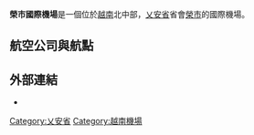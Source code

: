 {{Infobox airport
| name         = 榮市國際機場
| nativename   = <small>{{lang|vi|Sân bay quốc tế Vinh}}<br/>{{lang|en|Vinh International Airport}}</small>
| photo        = Vinh International Airport.jpg
| photo-width  = 
| caption      = 
| IATA         = VII
| ICAO         = VVVH
| type         = 民用
| operator     = 中部機場管理局
| city-served  = [[榮市|榮市]]
| location     = [[越南|越南]][[榮市|榮市]]
| opened       = 
| closed       = 
| elevation-f  = 20
| metric-elev  = yes
| coordinates  = {{Coord|18|44|12|N|105|40|15|E|type:airport_region:VN|display=inline,title}}
| latd  =  18 | latm  = 44 | lats  = 12| latNS  = N
| longd = 105 | longm = 40 | longs = 15 | longEW = E
| coordinates_region     = VN-22
| website                = {{URL|http://vinhairport.vn/}}
| pushpin_map            = Vietnam
| pushpin_mapsize        = 250
| pushpin_map_caption    = 機場的位置
| pushpin_label          = VII/VVVH
| pushpin_label_position = left
| r1-number    = 17/35
| r1-length-m  = 2,400
| r1-surface   = 瀝青
| metric-rwy   = yes
| footnotes    = 
}}

'''榮市國際機場'''是一個位於[[越南|越南]]北中部，[[乂安省|乂安省]]省會[[榮市|榮市]]的國際機場。

== 航空公司與航點 ==
{{Airport-dest-list
|}[[太平洋航空_(越南)|太平洋航空]] | [[金蘭國際機場|芽莊]]、[[新山一國際機場|胡志明市]]
|}[[越南航空|越南航空]]| [[邦美蜀机场|邦美蜀]]、[[芹苴國際機場|芹苴]]、[[莲姜机场|大叻]]、[[内排国际机场|河内]]、[[新山一國際機場|胡志明市]]、[[岘港国际机场|岘港]]、[[富國國際機場|富國]]
|}[[越南航空|越南航空]]<br>（由[[越南服務航空|越南服務航空]]營運）| [[內排國際機場|河内]]
|}[[越竹航空|越竹航空]]| [[邦美蜀机场|邦美蜀]]、[[芹苴國際機場|芹苴]]、[[昆仑机场|昆仑]]、[[莲姜机场|大叻]]、[[金蘭國際機場|芽莊]]、[[内排国际机场|河内]]、[[新山一國際機場|胡志明市]]、[[符吉機場|符吉]]
|}[[越捷航空|越捷航空]]| [[邦美蜀机场|邦美蜀]]、[[芹苴國際機場|芹苴]]、[[莲姜机场|大叻]]、[[邦美蜀机场|邦美蜀]]、[[岘港国际机场|岘港]]、[[新山一國際機場|胡志明市]]、[[富國國際機場|富國]]
}}

== 外部連結 ==
*{{Official website|http://vinhairport.vn/}}{{vi}}{{en}}
{{越南機場}}
{{Airport-stub}}

[[Category:乂安省|Category:乂安省]]
[[Category:越南機場|Category:越南機場]]